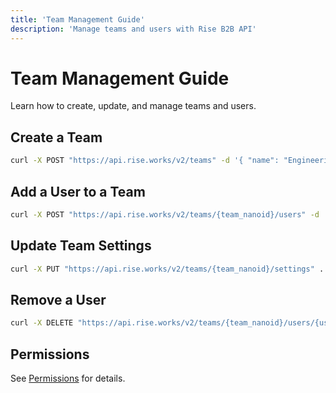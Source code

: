 ```yaml
---
title: 'Team Management Guide'
description: 'Manage teams and users with Rise B2B API'
---
```


# Team Management Guide

Learn how to create, update, and manage teams and users.

## Create a Team
```bash
curl -X POST "https://api.rise.works/v2/teams" -d '{ "name": "Engineering", "company_nanoid": "company_123" }'
```

## Add a User to a Team
```bash
curl -X POST "https://api.rise.works/v2/teams/{team_nanoid}/users" -d '{ "user_nanoid": "user_123" }'
```

## Update Team Settings
```bash
curl -X PUT "https://api.rise.works/v2/teams/{team_nanoid}/settings" ...
```

## Remove a User
```bash
curl -X DELETE "https://api.rise.works/v2/teams/{team_nanoid}/users/{user_nanoid}"
```

## Permissions
See [Permissions](/concepts/permissions) for details. 
